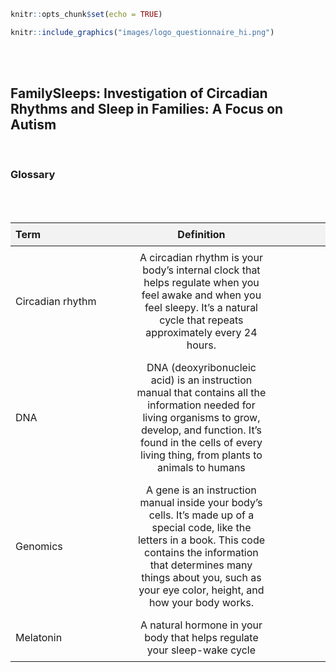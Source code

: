 
```r
knitr::opts_chunk$set(echo = TRUE)
```



```r
knitr::include_graphics("images/logo_questionnaire_hi.png")
```

<br><br> <!-- Add two line breaks -->

## FamilySleeps: Investigation of Circadian Rhythms and Sleep in Families: A Focus on Autism

&nbsp;  

###  Glossary 

<br><br> <!-- Add two line breaks -->

<style>
  table {
    width: 100%;
    border-collapse: collapse;
  }

  th, td {
    
    padding: 8px;
    text-align: left; /* Left align content */
  }

  th {
    background-color: #f2f2f2;
  }
</style>

| Term        | Definition           |
| ------------- |:-------------:| -----:|
| Circadian rhythm | A circadian rhythm is your body's internal clock that helps regulate when you feel awake and when you feel sleepy. It's a natural cycle that repeats approximately every 24 hours.|   
| DNA             | DNA (deoxyribonucleic acid) is an instruction manual that contains all the information needed for living organisms to grow, develop, and function. It's found in the cells of every living thing, from plants to animals to humans|
| Genomics        |  A gene is an instruction manual inside your body's cells. It's made up of a special code, like the letters in a book. This code contains the information that determines many things about you, such as your eye color, height, and how your body works.|
| Melatonin       |    A natural hormone in your body that helps regulate your sleep-wake cycle|
